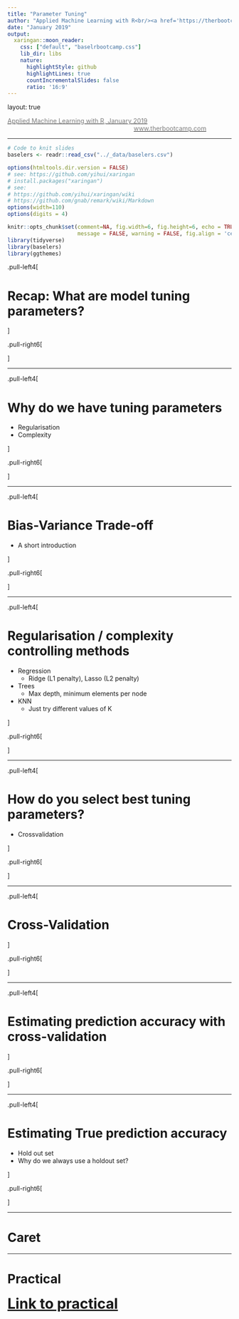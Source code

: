 ```yaml
---
title: "Parameter Tuning"
author: "Applied Machine Learning with R<br/><a href='https://therbootcamp.github.io'>www.therbootcamp.com</a><br/><a href='https://twitter.com/therbootcamp'>@therbootcamp</a>"
date: "January 2019"
output:
  xaringan::moon_reader:
    css: ["default", "baselrbootcamp.css"]
    lib_dir: libs
    nature:
      highlightStyle: github
      highlightLines: true
      countIncrementalSlides: false
      ratio: '16:9'
---
```


layout: true

<div class="my-footer"><span>
<a href="https://therbootcamp.github.io/"><font color="#7E7E7E">Applied Machine Learning with R, January 2019</font></a>
&emsp;&emsp;&emsp;&emsp;&emsp;&emsp;&emsp;&emsp;&emsp;&emsp;&emsp;&emsp;&emsp;&emsp;&emsp;&emsp;&emsp;&emsp;&emsp;&emsp;
<a href="https://therbootcamp.github.io/"><font color="#7E7E7E">www.therbootcamp.com</font></a>
</span></div> 

---

```r
# Code to knit slides
baselers <- readr::read_csv("../_data/baselers.csv")
```


```r
options(htmltools.dir.version = FALSE)
# see: https://github.com/yihui/xaringan
# install.packages("xaringan")
# see: 
# https://github.com/yihui/xaringan/wiki
# https://github.com/gnab/remark/wiki/Markdown
options(width=110)
options(digits = 4)
```

```r
knitr::opts_chunk$set(comment=NA, fig.width=6, fig.height=6, echo = TRUE, eval = TRUE, 
                      message = FALSE, warning = FALSE, fig.align = 'center', dpi = 200)
library(tidyverse)
library(baselers)
library(ggthemes)
```


.pull-left4[

# Recap: What are model tuning parameters?

]

.pull-right6[

]


---

.pull-left4[

# Why do we have tuning parameters

- Regularisation
- Complexity

]

.pull-right6[

]


---

.pull-left4[

# Bias-Variance Trade-off

- A short introduction

]

.pull-right6[

]


---

.pull-left4[

# Regularisation / complexity controlling methods

- Regression
  - Ridge (L1 penalty), Lasso (L2 penalty)
  
- Trees
  - Max depth, minimum elements per node
  
- KNN
   - Just try different values of K

]

.pull-right6[

]


---

.pull-left4[

# How do you select best tuning parameters?

- Crossvalidation

]

.pull-right6[

]


---

.pull-left4[

# Cross-Validation

]

.pull-right6[

]

---

.pull-left4[

# Estimating prediction accuracy with cross-validation

]

.pull-right6[

]

---

.pull-left4[

# Estimating True prediction accuracy


- Hold out set
- Why do we always use a holdout set?

]

.pull-right6[

]


---

# Caret


---


# Practical

<font size=6><b><a href="https://therbootcamp.github.io/Intro2DataScience_2018Oct/_sessions/Plotting/Plotting_practical.html">Link to practical</a>






